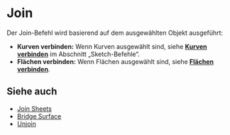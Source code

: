 
# Join

<Reference shortcut="J" command="Join" button="" />

Der Join-Befehl wird basierend auf dem ausgewählten Objekt ausgeführt:
   - **Kurven verbinden:** Wenn Kurven ausgewählt sind, siehe [**Kurven verbinden**](/sketch/join-curves) im Abschnitt „Sketch-Befehle“.
   - **Flächen verbinden:** Wenn Flächen ausgewählt sind, siehe [**Flächen verbinden**](/solid/join-sheets).

## Siehe auch
- [Join Sheets](join-sheets)
- [Bridge Surface](bridge-surface)
- [Unjoin](unjoin)